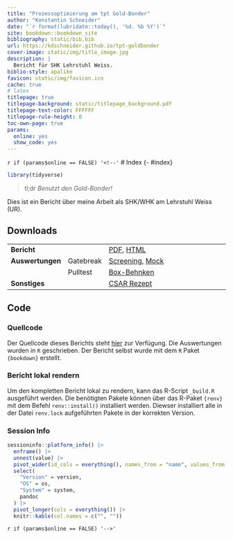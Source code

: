 ```yaml
--- 
title: "Prozessoptimierung am tpt Gold-Bonder"
author: "Konstantin Schneider"
date: "`r format(lubridate::today(), '%d. %b %Y')`"
site: bookdown::bookdown_site
bibliography: static/bib.bib
url: https://kdschneider.github.io/tpt-goldbonder
cover-image: static/img/title_image.jpg
description: |
  Bericht für SHK Lehrstuhl Weiss. 
biblio-style: apalike
favicon: static/img/favicon.ico
cache: true
# latex
titlepage: true
titlepage-background: static/titlepage_background.pdf
titlepage-text-color: FFFFFF
titlepage-rule-height: 0
toc-own-page: true
params: 
  online: yes
  show_code: yes
---
```

 
`r if (params$online == FALSE) '<!--'`
# Index {- #index}

```r
library(tidyverse)
```
> tl;dr *Benutzt den Gold-Bonder!*

Dies ist ein Bericht über meine Arbeit als SHK/WHK am Lehrstuhl Weiss (UR).

## Downloads {-}

|                   |           |                                                                                                 |
|-------------------|-----------|-------------------------------------------------------------------------------------------------|
| **Bericht**       |           | [PDF](./downloads/tpt_goldbonder_bericht.pdf), [HTML](./downloads/tpt_goldbonder_bericht.html)  |
| **Auswertungen**  | Gatebreak | [Screening](./downloads/gb_screening.html), [Mock](./downloads/gb_mock.html)  |
|                   | Pulltest  | [Box-Behnken](./downloads/pt_bbd.html)                                                 |
| **Sonstiges**     |           | [CSAR Rezept](./downloads/csar.html)                                                            |

## Code {-}

### Quellcode {-}

Der Quellcode dieses Berichts steht [hier](https://github.com/kdschneider/tpt-goldbonder) zur Verfügung. Die Auswertungen wurden in `R` geschrieben. Der Bericht selbst wurde mit dem `R` Paket `{bookdown}` erstellt. 

### Bericht lokal rendern {-}

Um den kompletten Bericht lokal zu rendern, kann das R-Script `_build.R` ausgeführt werden. Die benötigten Pakete können über das R-Paket `{renv}` mit dem Befehl `renv::install()` installiert werden. Diewser installiert alle in der Datei `renv.lock` aufgeführten Pakete in der korrekten Version. 

### Session Info {-}

```r
sessioninfo::platform_info() |>
  enframe() |> 
  unnest(value) |> 
  pivot_wider(id_cols = everything(), names_from = "name", values_from = "value") |> 
  select(
    "Version" = version,
    "OS" = os,
    "System" = system,
    pandoc
  ) |> 
  pivot_longer(cols = everything()) |> 
  knitr::kable(col.names = c("", ""))
```

`r if (params$online == FALSE) '-->'`
